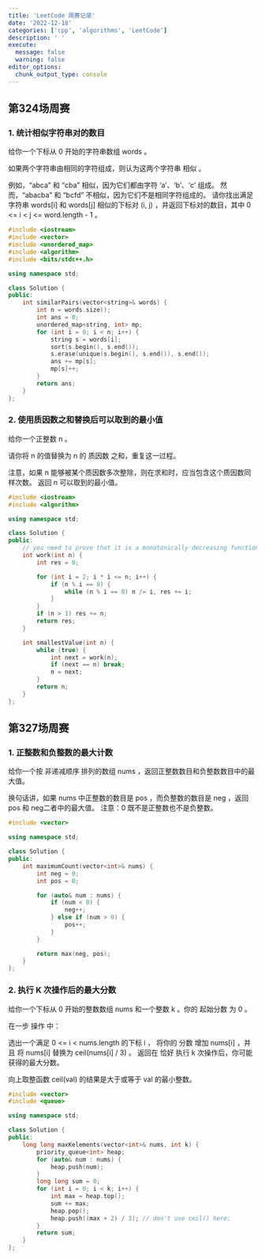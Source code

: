 ```yaml
---
title: 'LeetCode 周赛记录'
date: '2022-12-18'
categories: ['cpp', 'algorithms', 'LeetCode']
description: ' '
execute: 
  message: false
  warning: false
editor_options: 
  chunk_output_type: console
---
```


## 第324场周赛

### 1. 统计相似字符串对的数目

给你一个下标从 0 开始的字符串数组 words 。

如果两个字符串由相同的字符组成，则认为这两个字符串 相似 。

例如，"abca" 和 "cba" 相似，因为它们都由字符 'a'、'b'、'c' 组成。
然而，"abacba" 和 "bcfd" 不相似，因为它们不是相同字符组成的。
请你找出满足字符串 words[i] 和 words[j] 相似的下标对 (i, j) ，并返回下标对的数目，其中 0 <= i < j <= word.length - 1 。

```cpp
#include <iostream>
#include <vector>
#include <unordered_map>
#include <algorithm>
#include <bits/stdc++.h>

using namespace std;

class Solution {
public:
    int similarPairs(vector<string>& words) {
        int n = words.size();
        int ans = 0;
        unordered_map<string, int> mp;
        for (int i = 0; i < n; i++) {
            string s = words[i];
            sort(s.begin(), s.end());
            s.erase(unique(s.begin(), s.end()), s.end());
            ans += mp[s];
            mp[s]++;
        }
        return ans;
    }
};
```
### 2. 使用质因数之和替换后可以取到的最小值

给你一个正整数 n 。

请你将 n 的值替换为 n 的 质因数 之和，重复这一过程。

注意，如果 n 能够被某个质因数多次整除，则在求和时，应当包含这个质因数同样次数。
返回 n 可以取到的最小值。

```cpp
#include <iostream>     
#include <algorithm>    

using namespace std;

class Solution {
public:
    // you need to prove that it is a monotonically decreasing function.
    int work(int n) {
        int res = 0;

        for (int i = 2; i * i <= n; i++) {
            if (n % i == 0) {
                while (n % i == 0) n /= i, res += i;
            }
        }
        if (n > 1) res += n;
        return res;
    }

    int smallestValue(int n) {
        while (true) {
            int next = work(n);
            if (next == n) break;
            n = next;
        }
        return n;
    }
};
```

## 第327场周赛

### 1. 正整数和负整数的最大计数

给你一个按 非递减顺序 排列的数组 nums ，返回正整数数目和负整数数目中的最大值。

换句话讲，如果 nums 中正整数的数目是 pos ，而负整数的数目是 neg ，返回 pos 和 neg二者中的最大值。
注意：0 既不是正整数也不是负整数。

```cpp
#include <vector>

using namespace std;

class Solution {
public:
    int maximumCount(vector<int>& nums) {
        int neg = 0;
        int pos = 0;

        for (auto& num : nums) {
            if (num < 0) {
                neg++;
            } else if (num > 0) {
                pos++;
            }
        }

        return max(neg, pos);
    }
};
```

### 2. 执行 K 次操作后的最大分数

给你一个下标从 0 开始的整数数组 nums 和一个整数 k 。你的 起始分数 为 0 。

在一步 操作 中：

选出一个满足 0 <= i < nums.length 的下标 i ，
将你的 分数 增加 nums[i] ，并且
将 nums[i] 替换为 ceil(nums[i] / 3) 。
返回在 恰好 执行 k 次操作后，你可能获得的最大分数。

向上取整函数 ceil(val) 的结果是大于或等于 val 的最小整数。

```cpp
#include <vector>
#include <queue>

using namespace std;

class Solution {
public:
    long long maxKelements(vector<int>& nums, int k) {
        priority_queue<int> heap;
        for (auto& num : nums) {
            heap.push(num);
        }
        long long sum = 0;
        for (int i = 0; i < k; i++) {
            int max = heap.top();
            sum += max;
            heap.pop();
            heap.push((max + 2) / 3); // don't use ceil() here;
        }
        return sum;
    }
};
```